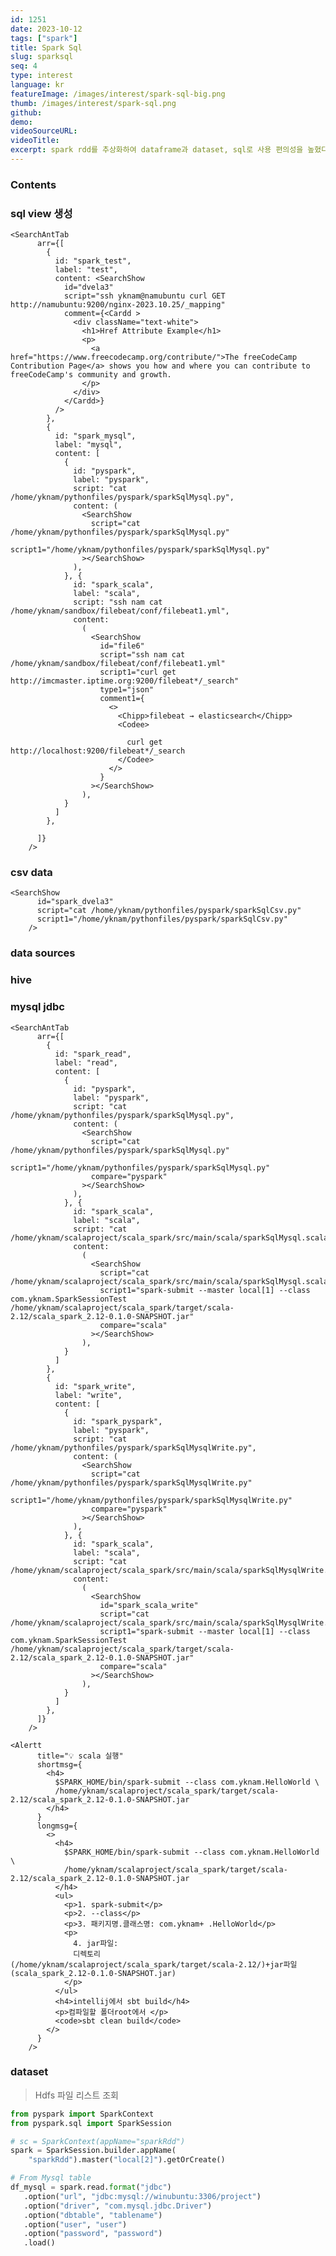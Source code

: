 ```yaml
---
id: 1251
date: 2023-10-12
tags: ["spark"]
title: Spark Sql
slug: sparksql
seq: 4
type: interest
language: kr
featureImage: /images/interest/spark-sql-big.png
thumb: /images/interest/spark-sql.png
github:
demo:
videoSourceURL:
videoTitle:
excerpt: spark rdd를 추상화하여 dataframe과 dataset, sql로 사용 편의성을 높혔다.
---
```


### Contents

### sql view 생성

    <SearchAntTab
          arr={[
            {
              id: "spark_test",
              label: "test",
              content: <SearchShow
                id="dvela3"
                script="ssh yknam@namubuntu curl GET http://namubuntu:9200/nginx-2023.10.25/_mapping"
                comment={<Cardd >
                  <div className="text-white">
                    <h1>Href Attribute Example</h1>
                    <p>
                      <a href="https://www.freecodecamp.org/contribute/">The freeCodeCamp Contribution Page</a> shows you how and where you can contribute to freeCodeCamp's community and growth.
                    </p>
                  </div>
                </Cardd>}
              />
            },
            {
              id: "spark_mysql",
              label: "mysql",
              content: [
                {
                  id: "pyspark",
                  label: "pyspark",
                  script: "cat /home/yknam/pythonfiles/pyspark/sparkSqlMysql.py",
                  content: (
                    <SearchShow
                      script="cat /home/yknam/pythonfiles/pyspark/sparkSqlMysql.py"
                      script1="/home/yknam/pythonfiles/pyspark/sparkSqlMysql.py"
                    ></SearchShow>
                  ),
                }, {
                  id: "spark_scala",
                  label: "scala",
                  script: "ssh nam cat /home/yknam/sandbox/filebeat/conf/filebeat1.yml",
                  content:
                    (
                      <SearchShow
                        id="file6"
                        script="ssh nam cat /home/yknam/sandbox/filebeat/conf/filebeat1.yml"
                        script1="curl get http://imcmaster.iptime.org:9200/filebeat*/_search"
                        type1="json"
                        comment1={
                          <>
                            <Chipp>filebeat → elasticsearch</Chipp>
                            <Codee>

                              curl get http://localhost:9200/filebeat*/_search
                            </Codee>
                          </>
                        }
                      ></SearchShow>
                    ),
                }
              ]
            },

          ]}
        />

### csv data

    <SearchShow
          id="spark_dvela3"
          script="cat /home/yknam/pythonfiles/pyspark/sparkSqlCsv.py"
          script1="/home/yknam/pythonfiles/pyspark/sparkSqlCsv.py"
        />

### data sources

### hive

### mysql jdbc

>

    <SearchAntTab
          arr={[
            {
              id: "spark_read",
              label: "read",
              content: [
                {
                  id: "pyspark",
                  label: "pyspark",
                  script: "cat /home/yknam/pythonfiles/pyspark/sparkSqlMysql.py",
                  content: (
                    <SearchShow
                      script="cat /home/yknam/pythonfiles/pyspark/sparkSqlMysql.py"
                      script1="/home/yknam/pythonfiles/pyspark/sparkSqlMysql.py"
                      compare="pyspark"
                    ></SearchShow>
                  ),
                }, {
                  id: "spark_scala",
                  label: "scala",
                  script: "cat /home/yknam/scalaproject/scala_spark/src/main/scala/sparkSqlMysql.scala",
                  content:
                    (
                      <SearchShow
                        script="cat /home/yknam/scalaproject/scala_spark/src/main/scala/sparkSqlMysql.scala"
                        script1="spark-submit --master local[1] --class com.yknam.SparkSessionTest /home/yknam/scalaproject/scala_spark/target/scala-2.12/scala_spark_2.12-0.1.0-SNAPSHOT.jar"
                        compare="scala"
                      ></SearchShow>
                    ),
                }
              ]
            },
            {
              id: "spark_write",
              label: "write",
              content: [
                {
                  id: "spark_pyspark",
                  label: "pyspark",
                  script: "cat /home/yknam/pythonfiles/pyspark/sparkSqlMysqlWrite.py",
                  content: (
                    <SearchShow
                      script="cat /home/yknam/pythonfiles/pyspark/sparkSqlMysqlWrite.py"
                      script1="/home/yknam/pythonfiles/pyspark/sparkSqlMysqlWrite.py"
                      compare="pyspark"
                    ></SearchShow>
                  ),
                }, {
                  id: "spark_scala",
                  label: "scala",
                  script: "cat /home/yknam/scalaproject/scala_spark/src/main/scala/sparkSqlMysqlWrite.scala",
                  content:
                    (
                      <SearchShow
                        id="spark_scala_write"
                        script="cat /home/yknam/scalaproject/scala_spark/src/main/scala/sparkSqlMysqlWrite.scala"
                        script1="spark-submit --master local[1] --class com.yknam.SparkSessionTest /home/yknam/scalaproject/scala_spark/target/scala-2.12/scala_spark_2.12-0.1.0-SNAPSHOT.jar"
                        compare="scala"
                      ></SearchShow>
                    ),
                }
              ]
            },
          ]}
        />

    <Alertt
          title="💡 scala 실행"
          shortmsg={
            <h4>
              $SPARK_HOME/bin/spark-submit --class com.yknam.HelloWorld \
              /home/yknam/scalaproject/scala_spark/target/scala-2.12/scala_spark_2.12-0.1.0-SNAPSHOT.jar
            </h4>
          }
          longmsg={
            <>
              <h4>
                $SPARK_HOME/bin/spark-submit --class com.yknam.HelloWorld \
                /home/yknam/scalaproject/scala_spark/target/scala-2.12/scala_spark_2.12-0.1.0-SNAPSHOT.jar
              </h4>
              <ul>
                <p>1. spark-submit</p>
                <p>2. --class</p>
                <p>3. 패키지명.클래스명: com.yknam+ .HelloWorld</p>
                <p>
                  4. jar파일:
                  디렉토리(/home/yknam/scalaproject/scala_spark/target/scala-2.12/)+jar파일(scala_spark_2.12-0.1.0-SNAPSHOT.jar)
                </p>
              </ul>
              <h4>intellij에서 sbt build</h4>
              <p>컴파일할 폴더root에서 </p>
              <code>sbt clean build</code>
            </>
          }
        />
### dataset

> Hdfs 파일 리스트 조회

```python
from pyspark import SparkContext
from pyspark.sql import SparkSession

# sc = SparkContext(appName="sparkRdd")
spark = SparkSession.builder.appName(
    "sparkRdd").master("local[2]").getOrCreate()

# From Mysql table
df_mysql = spark.read.format("jdbc")
   .option("url", "jdbc:mysql://winubuntu:3306/project")
   .option("driver", "com.mysql.jdbc.Driver")
   .option("dbtable", "tablename")
   .option("user", "user")
   .option("password", "password")
   .load()
```


